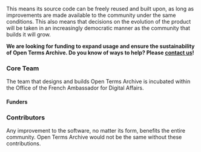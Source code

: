 This means its source code can be freely reused and built upon, as long as improvements are made available to the community under the same conditions. This also means that decisions on the evolution of the product will be taken in an increasingly democratic manner as the community that builds it will grow.


**We are looking for funding to expand usage and ensure the sustainability of Open Terms Archive. Do you know of ways to help? Please [contact us](mailto:contact@opentermsarchive.org)!**

### Core Team

The team that designs and builds Open Terms Archive is incubated within the Office of the French Ambassador for Digital Affairs.

<Contributors type="core" alignX="left" showInfo="true" />

<Contributors subtitle="Alumni" type="alumnis" alignX="left" showInfo="true" className="mb__XL" />

#### Funders

<ThumbGalery align="left" small={true} className="mb__XL">
  <ThumbGaleryItem src="/images/contributors/meae.png" width="132" height="120" />
  <ThumbGaleryItem src="/images/contributors/france-relance.png" width="77" height="77" />
  <ThumbGaleryItem src="/images/contributors/nextgen.png" width="191" height="48" />
</ThumbGalery>

### Contributors

Any improvement to the software, no matter its form, benefits the entire community. Open Terms Archive would not be the same without these contributions.

<Contributors type="contributors" />

<ThumbGalery>
  <Link href="https://disinfo.quaidorsay.fr">
    <a target="_blank">
      <ThumbGaleryItem src="/images/contributors/ambnum.png" width="158" height="80" />
    </a>
  </Link>
  <Link href="https://disinformationindex.org/">
    <a target="_blank">
      <ThumbGaleryItem src="/images/contributors/gdi.png" width="150" height="32" />
    </a>
  </Link>
  <Link href="https://www.peren.gouv.fr/">
    <a target="_blank">
      <ThumbGaleryItem src="/images/contributors/peren.png" width="190" height="126" />
    </a>
  </Link>
</ThumbGalery>
